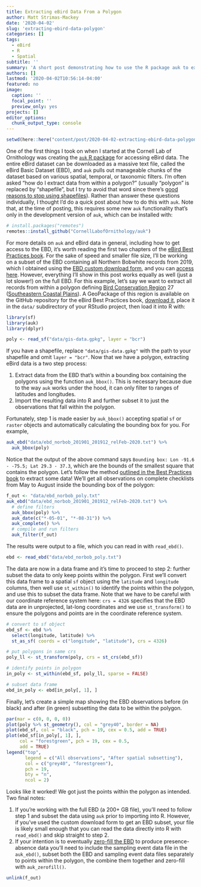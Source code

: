 ```yaml
---
title: Extracting eBird Data From a Polygon
author: Matt Strimas-Mackey
date: '2020-04-02'
slug: 'extracting-ebird-data-polygon'
categories: []
tags:
  - eBird
  - R
  - Spatial
subtitle: ''
summary: 'A short post demonstrating how to use the R package auk to extract eBird data from within a Polyon or Shapefile.'
authors: []
lastmod: '2020-04-02T10:56:14-04:00'
featured: no
image:
  caption: ''
  focal_point: ''
  preview_only: yes
projects: []
editor_options: 
  chunk_output_type: console
---
```


```r
setwd(here::here("content/post/2020-04-02-extracting-ebird-data-polygon/"))
```

One of the first things I took on when I started at the Cornell Lab of Ornithology was creating the [`auk` R package](https://cornelllabofornithology.github.io/auk/) for accessing eBird data. The entire eBird dataset can be downloaded as a massive text file, called the eBird Basic Dataset (EBD), and `auk` pulls out manageable chunks of the dataset based on various spatial, temporal, or taxonomic filters. I'm often asked "how do I extract data from within a polygon?" (usually "polygon" is replaced by "shapefile", but I try to avoid that word since there's [good reasons to stop using shapefiles](http://switchfromshapefile.org/)). Rather than answer these questions individually, I thought I'd do a quick post about how to do this with `auk`. Note that, at the time of posting, this requires some new `auk` functionality that's only in the development version of `auk`, which can be installed with:

```r
# install.packages("remotes")
remotes::install_github("CornellLabofOrnithology/auk")
```

For more details on `auk` and eBird data in general, including how to get access to the EBD, it's worth reading the first two chapters of the [eBird Best Practices book](https://cornelllabofornithology.github.io/ebird-best-practices/). For the sake of speed and smaller file size, I'll be working on a subset of the EBD containing all Northern Bobwhite records from 2019, which I obtained using the [EBD custom download form](https://cornelllabofornithology.github.io/ebird-best-practices/ebird.html#ebird-size-custom), and you can [access here](https://github.com/mstrimas/strimasdotcom/raw/master/content/post/2020-04-02-extracting-ebird-data-polygon/ebd_norbob_201901_201912_relFeb-2020.zip). However, everything I'll show in this post works equally as well (just a lot slower!) on the full EBD. For this example, let's say we want to extract all records from within a polygon defining [Bird Conservation Region](https://nabci-us.org/resources/bird-conservation-regions/) 27 ([Southeastern Coastal Plains](https://nabci-us.org/resources/bird-conservation-regions-map/#bcr27)). A GeoPackage of this region is available on the GitHub repository for the eBird Best Practices book, [download it](https://github.com/CornellLabofOrnithology/ebird-best-practices/raw/master/data/gis-data.gpkg), place it in the `data/` subdirectory of your RStudio project, then load it into R with:

```r
library(sf)
library(auk)
library(dplyr)

poly <- read_sf("data/gis-data.gpkg", layer = "bcr")
```

If you have a shapefile, replace `"data/gis-data.gpkg"` with the path to your shapefile and omit `layer = "bcr"`. Now that we have a polygon, extracting eBird data is a two step process:

1. Extract data from the EBD that's within a bounding box containing the polygons using the function `auk_bbox()`. This is necessary because due to the way `auk` works under the hood, it can only filter to ranges of latitudes and longitudes.
2. Import the resulting data into R and further subset it to just the observations that fall within the polygon.

Fortunately, step 1 is made easier by `auk_bbox()` accepting spatial `sf` or `raster` objects and automatically calculating the bounding box for you. For example, 

```r
auk_ebd("data/ebd_norbob_201901_201912_relFeb-2020.txt") %>% 
  auk_bbox(poly)
```

Notice that the output of the above command says `Bounding box: Lon -91.6 - -75.5; Lat 29.3 - 37.3`, which are the bounds of the smallest square that contains the polygon. Let's follow the method [outlined in the Best Practices book](https://cornelllabofornithology.github.io/ebird-best-practices/ebird.html#ebird-extract) to extract some data! We'll get all observations on complete checklists from May to August inside the bounding box of the polygon:

```r
f_out <- "data/ebd_norbob_poly.txt"
auk_ebd("data/ebd_norbob_201901_201912_relFeb-2020.txt") %>% 
  # define filters
  auk_bbox(poly) %>% 
  auk_date(c("*-05-01", "*-08-31")) %>% 
  auk_complete() %>% 
  # compile and run filters
  auk_filter(f_out)
```

The results were output to a file, which you can read in with `read_ebd()`.

```r
ebd <- read_ebd("data/ebd_norbob_poly.txt")
```

The data are now in a data frame and it's time to proceed to step 2: further subset the data to only keep points within the polygon. First we'll convert this data frame to a spatial `sf` object using the `latitude` and `longitude` columns, then well use `st_within()` to identify the points within the polygon, and use this to subset the data frame. Note that we have to be careful with our coordinate reference system here: `crs = 4326` specifies that the EBD data are in unprojected, lat-long coordinates and we use `st_transform()` to ensure the polygons and points are in the coordinate reference system.

```r
# convert to sf object
ebd_sf <- ebd %>% 
  select(longitude, latitude) %>% 
  st_as_sf( coords = c("longitude", "latitude"), crs = 4326)

# put polygons in same crs
poly_ll <- st_transform(poly, crs = st_crs(ebd_sf))

# identify points in polygon
in_poly <- st_within(ebd_sf, poly_ll, sparse = FALSE)

# subset data frame
ebd_in_poly <- ebd[in_poly[, 1], ]
```

Finally, let's create a simple map showing the EBD observations before (in black) and after (in green) subsetting the data to be within the polygon.

```r
par(mar = c(0, 0, 0, 0))
plot(poly %>% st_geometry(), col = "grey40", border = NA)
plot(ebd_sf, col = "black", pch = 19, cex = 0.5, add = TRUE)
plot(ebd_sf[in_poly[, 1], ], 
     col = "forestgreen", pch = 19, cex = 0.5, 
     add = TRUE)
legend("top", 
       legend = c("All observations", "After spatial subsetting"), 
       col = c("grey40", "forestgreen"), 
       pch = 19,
       bty = "n",
       ncol = 2)
```

Looks like it worked! We got just the points within the polygon as intended. Two final notes:

1. If you're working with the full EBD (a 200+ GB file), you'll need to follow step 1 and subset the data using `auk` prior to importing into R. However, if you've used the custom download form to get an EBD subset, your file is likely small enough that you can read the data directly into R with `read_ebd()` and skip straight to step 2.
2. If your intention is to eventually [zero-fill the EBD](https://cornelllabofornithology.github.io/ebird-best-practices/ebird.html#ebird-zf) to produce presence-absence data you'll need to include the sampling event data file in the `auk_ebd()`, subset both the EBD and sampling event data files separately to points within the polygon, the combine them together and zero-fill with `auk_zerofill()`.

```r
unlink(f_out)
```

